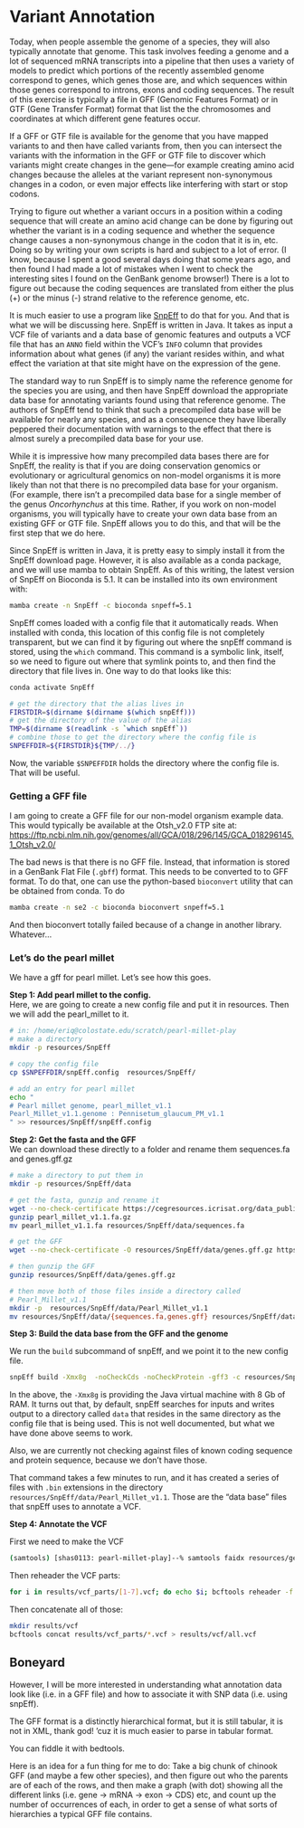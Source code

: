 # Variant Annotation


Today, when people assemble the genome of a species, they will also
typically annotate that genome. This task involves feeding a genome and a lot of
sequenced mRNA  transcripts into a pipeline that then uses a variety of
models to predict which portions of the recently assembled genome correspond to
genes, which genes those are, and which sequences within those genes correspond
to introns, exons and coding sequences.  The result of this exercise is typically
a file in GFF (Genomic Features Format) or in GTF (Gene Transfer Format) format
that list the the chromosomes and coordinates at which different gene features
occur.

If a GFF or GTF file is available for the genome that you have mapped variants to and
then have called variants from, then you can intersect the variants with the
information in the GFF or GTF file to discover which variants might create changes
in the gene---for example creating amino acid changes because the alleles at the
variant represent non-synonymous changes in a codon, or even major effects like
interfering with start or stop codons.

Trying to figure out whether a variant occurs in a position within a coding
sequence that will create an amino acid change can
be done by figuring out whether the variant is in a coding sequence and whether the
sequence change causes a non-synonymous change in the codon that it is in, etc.  Doing so
by writing your own scripts is hard and subject to a lot of error. (I know, because
I spent a good several days doing that some years ago, and then found I had made a lot
of mistakes when I went to check the interesting sites I found on the
GenBank genome browser!)  There is
a lot to figure out because the coding sequences are translated from either the plus (+)
or the minus (-) strand relative to the reference genome, etc.

It is much easier to use a program like [SnpEff](http://pcingola.github.io/SnpEff/)
to do that for you.  And that is what we will be discussing here. SnpEff is written
in Java.  It takes as input a VCF file of variants and a data base of genomic features
and outputs a VCF file that has an `ANNO` field within the VCF's `INFO` column that
provides information about what genes (if any) the variant resides within, and what
effect the variation at that site might have on the expression of the gene.

The standard way to run SnpEff is to simply name the reference genome for the species
you are using, and then have SnpEff download the appropriate data base for annotating
variants found using that reference genome.  The authors of SnpEff tend to think that such a
precompiled data base will be available for nearly any species, and as a consequence
they have liberally peppered their documentation with warnings to the effect that there
is almost surely a precompiled data base for your use.

While it is impressive how many precompiled data bases there are for SnpEff, the reality is
that if you are doing conservation genomics or evolutionary or agricultural
genomics on non-model organisms it is more likely than not that
there is no precompiled data base
for your organism. (For example, there isn't a precompiled data base for a single
member of the genus _Oncorhynchus_ at this time. 
Rather, if you work on non-model organisms, you will typically
have to create your own data base from an existing
GFF or GTF file.  SnpEff allows you to do this, and that will be the first step that
we do here.

Since SnpEff is written in Java, it is pretty easy to simply install it from the
SnpEff download page.  However, it is also available as a conda package, and we
will use mamba to obtain SnpEff.  As of this writing, the latest version of
SnpEff on Bioconda is 5.1.  It can be installed into its own environment with:
```sh
mamba create -n SnpEff -c bioconda snpeff=5.1
```

SnpEff comes loaded with a config file that it automatically reads.  When installed
with conda, this location of this config file is not completely transparent, but
we can find it by figuring out where the snpEff command is stored, using the `which`
command. This command is a symbolic link, itself, so we need to figure out where that
symlink points to, and then find the directory that file lives in.  One way to do that
looks like this:
```sh
conda activate SnpEff

# get the directory that the alias lives in
FIRSTDIR=$(dirname $(dirname $(which snpEff)))
# get the directory of the value of the alias
TMP=$(dirname $(readlink -s `which snpEff`))
# combine those to get the directory where the config file is
SNPEFFDIR=${FIRSTDIR}${TMP/../}
```
Now, the variable `$SNPEFFDIR` holds the directory where the
config file is.  That will be useful.


### Getting a GFF file

I am going to create a GFF file for our non-model organism example
data.  This would typically be available at the Otsh_v2.0 FTP site at:
[https://ftp.ncbi.nlm.nih.gov/genomes/all/GCA/018/296/145/GCA_018296145.1_Otsh_v2.0/](https://ftp.ncbi.nlm.nih.gov/genomes/all/GCA/018/296/145/GCA_018296145.1_Otsh_v2.0/)

The bad news is that there is no GFF file.  Instead, that information is stored
in a GenBank Flat File (`.gbff`) format.  This needs to be converted to
to GFF format.  To do that, one can use the python-based `bioconvert` utility that
can be obtained from conda.  To do
```sh
mamba create -n se2 -c bioconda bioconvert snpeff=5.1
```
And then bioconvert totally failed because of a change in another library.
Whatever...

### Let's do the pearl millet

We have a gff for pearl millet.  Let's see how this goes.

**Step 1: Add pearl millet to the config.**  
Here, we are going to create a new config file and put it in resources. Then
we will add the pearl_millet to it.
```sh
# in: /home/eriq@colostate.edu/scratch/pearl-millet-play
# make a directory
mkdir -p resources/SnpEff

# copy the config file
cp $SNPEFFDIR/snpEff.config  resources/SnpEff/

# add an entry for pearl millet
echo "
# Pearl millet genome, pearl_millet_v1.1
Pearl_Millet_v1.1.genome : Pennisetum_glaucum_PM_v1.1
" >> resources/SnpEff/snpEff.config
```

**Step 2: Get the fasta and the GFF**  
We can download these directly to a folder and rename them sequences.fa and
genes.gff.gz
```sh
# make a directory to put them in
mkdir -p resources/SnpEff/data

# get the fasta, gunzip and rename it
wget --no-check-certificate https://cegresources.icrisat.org/data_public/PM_SNPs/pearl_millet_v1.1.fa.gz
gunzip pearl_millet_v1.1.fa.gz
mv pearl_millet_v1.1.fa resources/SnpEff/data/sequences.fa

# get the GFF
wget --no-check-certificate -O resources/SnpEff/data/genes.gff.gz https://cegresources.icrisat.org/data_public/PM_SNPs/PM.genechr.trans.gff.gz

# then gunzip the GFF
gunzip resources/SnpEff/data/genes.gff.gz

# then move both of those files inside a directory called
# Pearl_Millet_v1.1
mkdir -p  resources/SnpEff/data/Pearl_Millet_v1.1
mv resources/SnpEff/data/{sequences.fa,genes.gff} resources/SnpEff/data/Pearl_Millet_v1.1/
```

**Step 3: Build the data base from the GFF and the genome**  

We run the `build` subcommand of snpEff, and we point it to the new
config file.
```sh
snpEff build -Xmx8g  -noCheckCds -noCheckProtein -gff3 -c resources/SnpEff/snpEff.config  -v Pearl_Millet_v1.1
```
In the above, the `-Xmx8g` is providing the Java virtual machine with
8 Gb of RAM.  It turns out that, by default, snpEff searches for inputs and writes output to a directory
called `data` that resides in the same directory as the config file that is being used.
This is not well documented, but what we have done above seems to work.

Also, we are currently not checking against files of known coding sequence and protein
sequence, because we don't have those.

That command takes a few minutes to run, and it has created a series of files
with `.bin` extensions in the directory `resources/SnpEff/data/Pearl_Millet_v1.1`. Those
are the "data base" files that snpEff uses to annotate a VCF.

**Step 4: Annotate the VCF **

First we need to make the VCF
```sh
(samtools) [shas0113: pearl-millet-play]--% samtools faidx resources/genome.fasta
```
Then reheader the VCF parts:
```sh
for i in results/vcf_parts/[1-7].vcf; do echo $i; bcftools reheader -f resources/genome.fasta.fai $i | bcftools view -Oz -  > $i.gz; done
```

Then concatenate all of those:
```sh
mkdir results/vcf
bcftools concat results/vcf_parts/*.vcf > results/vcf/all.vcf
```



## Boneyard


However, I will be more interested in understanding what annotation data look like
(i.e. in a GFF file) and how to associate it with SNP data (i.e. using snpEff).

The GFF format is a distinctly hierarchical format, but it is still tabular,
it is not in XML, thank god! 'cuz it is much easier to parse in tabular format.

You can fiddle it with bedtools.  

Here is an idea for a fun thing for me to do:  Take a big chunk of chinook GFF
(and maybe a few other species), and then figure out who the parents are of each of the
rows, and then make a graph (with dot) showing all the different links (i.e. gene -> mRNA -> exon -> CDS)
etc, and count up the number of occurrences of each, in order to get a sense of what
sorts of hierarchies a typical GFF file contains.


